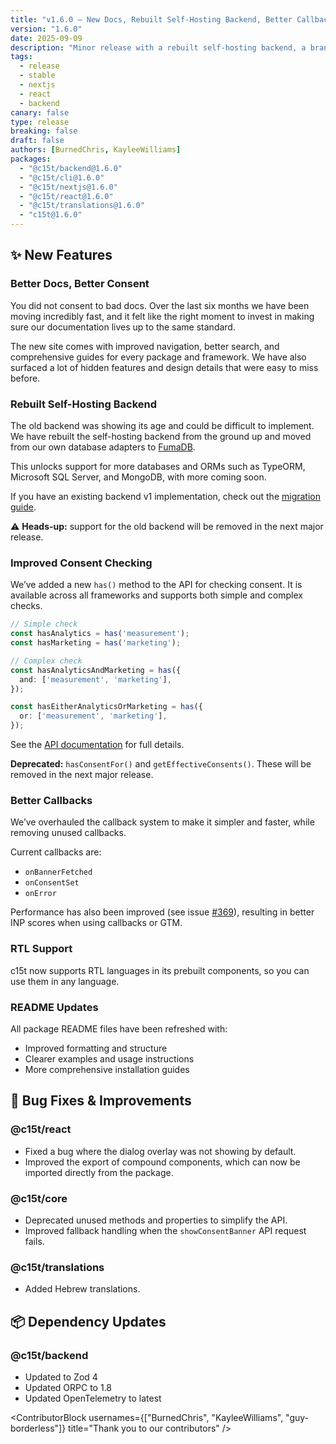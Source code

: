 ```yaml
---
title: "v1.6.0 – New Docs, Rebuilt Self-Hosting Backend, Better Callbacks, and More"
version: "1.6.0"
date: 2025-09-09
description: "Minor release with a rebuilt self-hosting backend, a brand new docs site, improved consent checking, and callback improvements."
tags:
  - release
  - stable
  - nextjs
  - react
  - backend
canary: false
type: release
breaking: false
draft: false
authors: [BurnedChris, KayleeWilliams]
packages:
  - "@c15t/backend@1.6.0"
  - "@c15t/cli@1.6.0"
  - "@c15t/nextjs@1.6.0"
  - "@c15t/react@1.6.0"
  - "@c15t/translations@1.6.0"
  - "c15t@1.6.0"
---
```


## ✨ New Features

### Better Docs, Better Consent

You did not consent to bad docs. Over the last six months we have been moving incredibly fast, and it felt like the right moment to invest in making sure our documentation lives up to the same standard.

The new site comes with improved navigation, better search, and comprehensive guides for every package and framework. We have also surfaced a lot of hidden features and design details that were easy to miss before.

### Rebuilt Self-Hosting Backend

The old backend was showing its age and could be difficult to implement. We have rebuilt the self-hosting backend from the ground up and moved from our own database adapters to [FumaDB](https://github.com/fuma-nama/fumadb).

This unlocks support for more databases and ORMs such as TypeORM, Microsoft SQL Server, and MongoDB, with more coming soon.

If you have an existing backend v1 implementation, check out the [migration guide](/docs/self-host/v2/migrate-from-v1).

⚠️ **Heads-up:** support for the old backend will be removed in the next major release.

### Improved Consent Checking

We’ve added a new `has()` method to the API for checking consent. It is available across all frameworks and supports both simple and complex checks.

```ts
// Simple check
const hasAnalytics = has('measurement');
const hasMarketing = has('marketing');

// Complex check
const hasAnalyticsAndMarketing = has({
  and: ['measurement', 'marketing'],
});

const hasEitherAnalyticsOrMarketing = has({
  or: ['measurement', 'marketing'],
});
```

See the [API documentation](/docs/frameworks/javascript/store/checking-consent) for full details.

**Deprecated:** `hasConsentFor()` and `getEffectiveConsents()`. These will be removed in the next major release.

### Better Callbacks

We’ve overhauled the callback system to make it simpler and faster, while removing unused callbacks.

Current callbacks are:

* `onBannerFetched`
* `onConsentSet`
* `onError`

Performance has also been improved (see issue [#369](https://github.com/c15t/c15t/issues/369)), resulting in better INP scores when using callbacks or GTM.

### RTL Support

c15t now supports RTL languages in its prebuilt components, so you can use them in any language.

### README Updates

All package README files have been refreshed with:

* Improved formatting and structure
* Clearer examples and usage instructions
* More comprehensive installation guides

## 🐛 Bug Fixes & Improvements

### **@c15t/react**

* Fixed a bug where the dialog overlay was not showing by default.
* Improved the export of compound components, which can now be imported directly from the package.

### **@c15t/core**

* Deprecated unused methods and properties to simplify the API.
* Improved fallback handling when the `showConsentBanner` API request fails.

### **@c15t/translations**

* Added Hebrew translations.

## 📦 Dependency Updates

### **@c15t/backend**

* Updated to Zod 4
* Updated ORPC to 1.8
* Updated OpenTelemetry to latest

<ContributorBlock usernames={["BurnedChris", "KayleeWilliams", "guy-borderless"]} title="Thank you to our contributors" />
